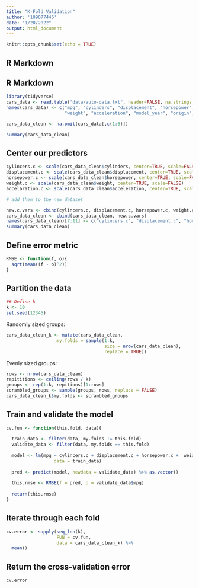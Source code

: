 ```yaml
---
title: "K-Fold Validation"
author: '109077446'
date: "1/20/2022"
output: html_document
---
```


```r
knitr::opts_chunk$set(echo = TRUE)
```

## R Markdown

## R Markdown

```r
library(tidyverse)
cars_data <- read.table("data/auto-data.txt", header=FALSE, na.strings = "?")
names(cars_data) <- c("mpg", "cylinders", "displacement", "horsepower", 
                      "weight", "acceleration", "model_year", "origin", "car_name")

cars_data_clean <- na.omit(cars_data[,c(1:6)])

summary(cars_data_clean)

```


## Center our predictors
```r
cylincers.c <- scale(cars_data_clean$cylinders, center=TRUE, scale=FALSE)
displacement.c <- scale(cars_data_clean$displacement, center=TRUE, scale=FALSE)
horsepower.c <- scale(cars_data_clean$horsepower, center=TRUE, scale=FALSE)
weight.c <- scale(cars_data_clean$weight, center=TRUE, scale=FALSE)
accelaration.c <- scale(cars_data_clean$acceleration, center=TRUE, scale=FALSE)

# add them to the new dataset

new.c.vars <- cbind(cylincers.c, displacement.c, horsepower.c, weight.c, accelaration.c )
cars_data_clean <- cbind(cars_data_clean, new.c.vars)
names(cars_data_clean)[7:11] <- c("cylincers.c", "displacement.c", "horsepower.c", "weight.c", "accelaration.c")
summary(cars_data_clean)

```

## Define error metric

```r
RMSE <- function(f, o){
  sqrt(mean((f - o)^2))
}
```


## Partition the data 

```r
## Define k
k <- 10
set.seed(12345)
```

Randomly sized groups:
```r
cars_data_clean_k <- mutate(cars_data_clean,
                   my.folds = sample(1:k,
                                     size = nrow(cars_data_clean),
                                     replace = TRUE))

```

Evenly sized groups:
```r
rows <- nrow(cars_data_clean)
repititions <- ceiling(rows / k)
groups <- rep(1:k, repitions)[1:rows]
scrambled_groups <- sample(groups, rows, replace = FALSE)
cars_data_clean_k$my.folds <- scrambled_groups
```


## Train and validate the model 

```r
cv.fun <- function(this.fold, data){
  
  train_data <- filter(data, my.folds != this.fold)
  validate_data <- filter(data, my.folds == this.fold)
  
  model <- lm(mpg ~ cylincers.c + displacement.c + horsepower.c +  weight.c + accelaration.c, 
                  data = train_data)
  
  pred <- predict(model, newdata = validate_data) %>% as.vector()
  
  this.rmse <- RMSE(f = pred, o = validate_data$mpg)
  
  return(this.rmse)
}
```

## Iterate through each fold

```r
cv.error <- sapply(seq_len(k),
                   FUN = cv.fun,
                   data = cars_data_clean_k) %>%
  mean()


```


## Return the cross-validation error
```r

cv.error
```


